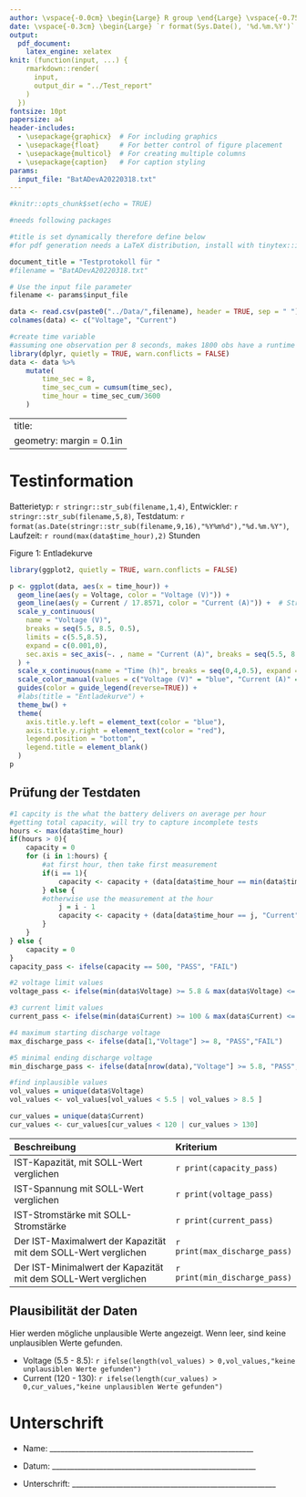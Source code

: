 ```yaml
---
author: \vspace{-0.0cm} \begin{Large} R group \end{Large} \vspace{-0.75cm}
date: \vspace{-0.3cm} \begin{Large} `r format(Sys.Date(), '%d.%m.%Y')` \end{Large} \vspace{-1.15cm}
output: 
  pdf_document:
    latex_engine: xelatex
knit: (function(input, ...) {
    rmarkdown::render(
      input,
      output_dir = "../Test_report"
    )
  })
fontsize: 10pt
papersize: a4
header-includes:
  - \usepackage{graphicx}  # For including graphics
  - \usepackage{float}     # For better control of figure placement
  - \usepackage{multicol}  # For creating multiple columns
  - \usepackage{caption}   # For caption styling
params:
  input_file: "BatADevA20220318.txt"
---
```



```r
#knitr::opts_chunk$set(echo = TRUE)

#needs following packages

#title is set dynamically therefore define below 
#for pdf generation needs a LaTeX distribution, install with tinytex::install_tinytex(), dont have to install tinytext normally

document_title = "Testprotokoll für "
#filename = "BatADevA20220318.txt"

# Use the input file parameter
filename <- params$input_file

data <- read.csv(paste0("../Data/",filename), header = TRUE, sep = " ")
colnames(data) <- c("Voltage", "Current")

#create time variable
#assuming one observation per 8 seconds, makes 1800 obs have a runtime of 4 hours
library(dplyr, quietly = TRUE, warn.conflicts = FALSE)
data <- data %>% 
    mutate(
        time_sec = 8,
        time_sec_cum = cumsum(time_sec),
        time_hour = time_sec_cum/3600
    )

```
---
title: \vspace{-2.5cm} \begin{Large} \textbf{`r paste0(document_title, filename)`} \end{Large} \vspace{-0.65cm}
geometry: margin = 0.1in
---

# Testinformation

Batterietyp: `r stringr::str_sub(filename,1,4)`, Entwickler: `r stringr::str_sub(filename,5,8)`, Testdatum: `r format(as.Date(stringr::str_sub(filename,9,16),"%Y%m%d"),"%d.%m.%Y")`, Laufzeit: `r round(max(data$time_hour),2)` Stunden

Figure 1: Entladekurve
```r

library(ggplot2, quietly = TRUE, warn.conflicts = FALSE)

p <- ggplot(data, aes(x = time_hour)) +
  geom_line(aes(y = Voltage, color = "Voltage (V)")) +
  geom_line(aes(y = Current / 17.8571, color = "Current (A)")) +  # Strom-Werte skalieren, um sie sichtbar zu machen
  scale_y_continuous(
    name = "Voltage (V)",
    breaks = seq(5.5, 8.5, 0.5),
    limits = c(5.5,8.5),
    expand = c(0.001,0),
    sec.axis = sec_axis(~. , name = "Current (A)", breaks = seq(5.5, 8.5, 0.3), labels = seq(120,130,1))  # Skalierung der Strom-Werte zurücksetzen
  ) +
  scale_x_continuous(name = "Time (h)", breaks = seq(0,4,0.5), expand = c(0.001,0), limits = c(0,4)) +
  scale_color_manual(values = c("Voltage (V)" = "blue", "Current (A)" = "red")) +
  guides(color = guide_legend(reverse=TRUE)) +
  #labs(title = "Entladekurve") +
  theme_bw() +
  theme(
    axis.title.y.left = element_text(color = "blue"),
    axis.title.y.right = element_text(color = "red"),
    legend.position = "bottom",
    legend.title = element_blank()
  )
p

```


## Prüfung der Testdaten

```r

#1 capcity is the what the battery delivers on average per hour
#getting total capacity, will try to capture incomplete tests
hours <- max(data$time_hour)
if(hours > 0){
    capacity = 0
    for (i in 1:hours) {
        #at first hour, then take first measurement
        if(i == 1){
            capacity <- capacity + (data[data$time_hour == min(data$time_hour), "Current"] + data[data$time_hour == 1, "Current"])/2
        } else {
        #otherwise use the measurement at the hour
            j = i - 1
            capacity <- capacity + (data[data$time_hour == j, "Current"] + data[data$time_hour == i, "Current"])/2
        }
    }
} else {
    capacity = 0
}
capacity_pass <- ifelse(capacity == 500, "PASS", "FAIL")

#2 voltage limit values
voltage_pass <- ifelse(min(data$Voltage) >= 5.8 & max(data$Voltage) <= 10, "PASS", "FAIL")

#3 current limit values
current_pass <- ifelse(min(data$Current) >= 100 & max(data$Current) <= 150, "PASS", "FAIL")

#4 maximum starting discharge voltage
max_discharge_pass <- ifelse(data[1,"Voltage"] >= 8, "PASS","FAIL")

#5 minimal ending discharge voltage
min_discharge_pass <- ifelse(data[nrow(data),"Voltage"] >= 5.8, "PASS","FAIL")

#find inplausible values
vol_values = unique(data$Voltage)
vol_values <- vol_values[vol_values < 5.5 | vol_values > 8.5 ]

cur_values = unique(data$Current)
cur_values <- cur_values[cur_values < 120 | cur_values > 130]

```

| **Beschreibung**                          | **Kriterium** |
| :---------------------------------------- | :------------ | 
| IST-Kapazität, mit SOLL-Wert verglichen|  `r print(capacity_pass)`             |
| IST-Spannung mit SOLL-Wert verglichen|  `r print(voltage_pass)`             |
| IST-Stromstärke mit SOLL-Stromstärke |  `r print(current_pass)`             |
| Der IST-Maximalwert der Kapazität mit dem SOLL-Wert verglichen|  `r print(max_discharge_pass)`              |
| Der IST-Minimalwert der Kapazität mit dem SOLL-Wert verglichen|  `r print(min_discharge_pass)`              |

## Plausibilität der Daten

Hier werden mögliche unplausible Werte angezeigt. Wenn leer, sind keine unplausiblen Werte gefunden.

- Voltage (5.5 - 8.5): `r ifelse(length(vol_values) > 0,vol_values,"keine unplausiblen Werte gefunden")`
- Current (120 - 130): `r ifelse(length(cur_values) > 0,cur_values,"keine unplausiblen Werte gefunden")`

# Unterschrift

- Name:         ________________________________________________________

- Datum:        ________________________________________________________

- Unterschrift: ________________________________________________________



